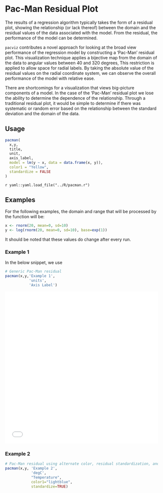 # Pac-Man Residual Plot
The results of a regression algorithm typically takes the form of a residual plot, showing the relationship (or lack thereof) between the domain and the residual values of the data associated with the model. From the residual, the performance of the model can be determined.

`pacviz` contributes a novel approach for looking at the broad view performance of the regression model by constructing a 'Pac-Man' residual plot. This visualization technique applies a bijective map from the domain of the data to angular values between 40 and 320 degrees,
\begin{equation}
X: \rightarrow [40, 320]\, .
\end{equation}
This restriction is applied to allow space for radial labels. By taking the absolute value of the residual values on the radial coordinate system, we can observe the overall performance of the model with relative ease.

There are shortcomings for a visualization that views big-picture components of a model. In the case of the 'Pac-Man' residual plot we lose the ability to determine the dependence of the relationship. Through a traditional residual plot, it would be simple to determine if there was systematic or random error based on the relationship between the standard deviation and the domain of the data.   

## Usage
```R
pacman(
  x,y,
  title,
  unit,
  axis_label,
  model = lm(y ~ x, data = data.frame(x, y)),
  color1 = "Yellow",
  standardize = FALSE
)
```
`r yaml::yaml.load_file("../R/pacman.r")`

## Examples
For the following examples, the domain and range that will be processed by the
function will be:

```R
x <- rnorm(20, mean=0, sd=10)
y <- log(rnorm(20, mean=0, sd=10), base=exp(1))
```
It should be noted that these values do change after every run.

### Example 1
In the below snippet, we use

```R
# Generic Pac-Man residual
pacman(x,y,'Example 1',
           'units',
           'Axis Label')
```

<embed src="figures/fig1.pdf" toolbar="0" navpanes="0" scrollbar="0" width="100%" height="500px"></embed>

### Example 2
```R
# Pac-Man residual using alternate color, residual standardization, and temperature units
pacman(x,y, 'Example 2',
            'degC',
            "Temperature",
            color1="lightblue",
            standardize=TRUE)
```

